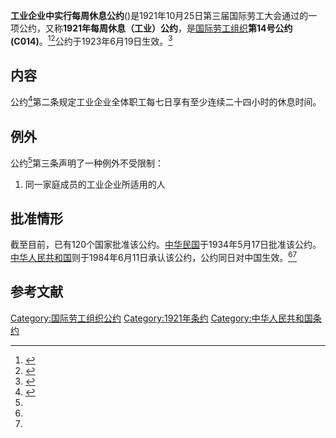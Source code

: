 {{Infobox treaty|name=1921年每周休息（工业）公约|long_name=工业企业中实行每周休息公约|date_signed=1921年10月25日|date_effective=1923年6月19日|location_signed={{CHE}}[[日内瓦|日内瓦]]|depositories=[[国际劳工局|国际劳工局]]局长|languages=法语<br>
英语}}

'''工业企业中实行每周休息公约'''({{Lang-en|Weekly Rest (Industry) Convention}})是1921年10月25日第三届国际劳工大会通过的一项公约，又称'''1921年每周休息（工业）公约'''，是[[国际劳工组织|国际劳工组织]]'''第14号公约(C014)'''。<ref name=":0">{{Cite web|title=中华人民共和国-条约数据库|url=http://treaty.mfa.gov.cn/Treaty/web/detail1.jsp?objid=1531876000447|accessdate=2020-11-23|work=treaty.mfa.gov.cn|archive-date=2020-11-22|archive-url=https://web.archive.org/web/20201122120851/http://treaty.mfa.gov.cn/Treaty/web/detail1.jsp?objid=1531876000447|dead-url=no}}</ref><ref>{{Cite web|title=Convention C014 - Weekly Rest (Industry) Convention, 1921 (No. 14)|url=https://www.ilo.org/dyn/normlex/en/f?p=NORMLEXPUB:12100:0::NO::P12100_ILO_CODE:C014|accessdate=2020-11-23|work=www.ilo.org|archive-date=2020-04-27|archive-url=https://web.archive.org/web/20200427135657/http://www.ilo.org/dyn/normlex/en/f?p=NORMLEXPUB:12100:0::NO::P12100_ILO_CODE:C014|dead-url=no}}</ref>公约于1923年6月19日生效。<ref name=":2">{{Cite web|title=Ratifications of ILO conventions: Ratifications by Convention|url=https://www.ilo.org/dyn/normlex/en/f?p=NORMLEXPUB:11300:0::NO::P11300_INSTRUMENT_ID:312159|accessdate=2020-11-25|work=www.ilo.org|archive-date=2022-05-11|archive-url=https://web.archive.org/web/20220511065144/https://www.ilo.org/dyn/normlex/en/f?p=NORMLEXPUB:11300:0::NO::P11300_INSTRUMENT_ID:312159}}</ref>

== 内容 ==
公约<ref name=":1">{{Cite web|title=工业企业中实行每周休息公约-中华人民共和国外交部文本|url=http://treaty.mfa.gov.cn/tykfiles/20180718/1531876000448.pdf|accessdate=|author=|date=|format=|publisher=|language=}}</ref>第二条规定工业企业全体职工每七日享有至少连续二十四小时的休息时间。

== 例外 ==
公约<ref name=":1" />第三条声明了一种例外不受限制：

# 同一家庭成员的工业企业所适用的人

== 批准情形 ==
截至目前，已有120个国家批准该公约。[[中华民国|中华民国]]于1934年5月17日批准该公约。[[中华人民共和国|中华人民共和国]]则于1984年6月11日承认该公约，公约同日对中国生效。<ref name=":0" /><ref name=":2" />

== 参考文献 ==
[[Category:国际劳工组织公约|Category:国际劳工组织公约]]
[[Category:1921年条约|Category:1921年条约]]
[[Category:中华人民共和国条约|Category:中华人民共和国条约]]
<references />
